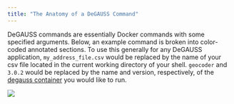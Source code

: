 ```yaml
---
title: "The Anatomy of a DeGAUSS Command"
---
```


DeGAUSS commands are essentially Docker commands with some specified arguments. Below, an example command is broken into color-coded annotated sections. To use this generally for any DeGAUSS application, `my_address_file.csv` would be replaced by the name of your csv file located in the current working directory of your shell. `geocoder` and `3.0.2` would be replaced by the name and version, respectively, of the [degauss container](https://degauss.org/available_images) you would like to run. 

![](https://github.com/degauss-org/anatomy_of_degauss_command/raw/main/PNG/command_colored_descriptions.png)

